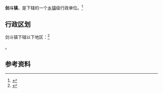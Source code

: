 {{中国乡级行政区|35/05/24/104/000}}

'''剑斗镇'''，是{{PRC admin/fullname|35/05/24/104/000|3}}下辖的一个[[乡镇|乡镇]]级行政单位。<ref>{{PRC admin/ref sgc|{{PRC admin/parent|35/05/24/104/000}}}}</ref>

== 行政区划 ==

剑斗镇下辖以下地区：<ref>{{PRC admin/ref sgc|35/05/24/104/000}}</ref>

{{PRC admin/children|35/05/24/104/000}}。

== 参考资料 ==

{{reflist}}

{{行政区划小作品}}
{{PRC admin/navcat|35/05/24/104/000}}